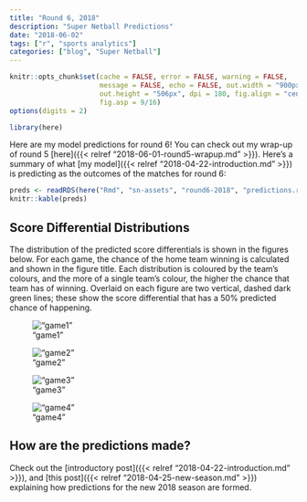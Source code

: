 ```yaml
---
title: "Round 6, 2018"
description: "Super Netball Predictions"
date: "2018-06-02"
tags: ["r", "sports analytics"]
categories: ["blog", "Super Netball"]
---
```


<!-- Time-stamp: <2018-06-02 13:37:54 (slane)> -->

```r
knitr::opts_chunk$set(cache = FALSE, error = FALSE, warning = FALSE,
                      message = FALSE, echo = FALSE, out.width = "900px",
                      out.height = "506px", dpi = 180, fig.align = "center",
                      fig.asp = 9/16)
options(digits = 2)

```

```r
library(here)

```

Here are my model predictions for round 6! You can check out my wrap-up of round 5 [here]({{< relref "2018-06-01-round5-wrapup.md" >}}). Here's a summary of what [my model]({{< relref "2018-04-22-introduction.md" >}}) is predicting as the outcomes of the matches for round 6:

```r
preds <- readRDS(here("Rmd", "sn-assets", "round6-2018", "predictions.rds"))
knitr::kable(preds)

```

## Score Differential Distributions

The distribution of the predicted score differentials is shown in the figures below. For each game, the chance of the home team winning is calculated and shown in the figure title. Each distribution is coloured by the team's colours, and the more of a single team's colour, the higher the chance that team has of winning. Overlaid on each figure are two vertical, dashed dark green lines; these show the score differential that has a 50% predicted chance of happening.

!["game1"](sn-assets/round6-2018/game-1.png)

!["game2"](sn-assets/round6-2018/game-2.png)

!["game3"](sn-assets/round6-2018/game-3.png)

!["game4"](sn-assets/round6-2018/game-4.png)

## How are the predictions made?

Check out the [introductory post]({{< relref "2018-04-22-introduction.md" >}}), and [this post]({{< relref "2018-04-25-new-season.md" >}}) explaining how predictions for the new 2018 season are formed.
